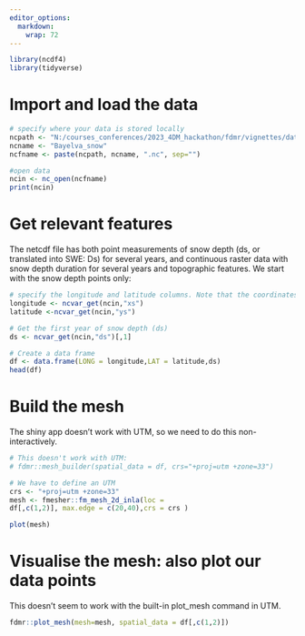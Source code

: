 ```yaml
---
editor_options: 
  markdown: 
    wrap: 72
---
```


```r
library(ncdf4)
library(tidyverse)
```

# Import and load the data

```r
# specify where your data is stored locally
ncpath <- "N:/courses_conferences/2023_4DM_hackathon/fdmr/vignettes/data/" 
ncname <- "Bayelva_snow" 
ncfname <- paste(ncpath, ncname, ".nc", sep="")

#open data 
ncin <- nc_open(ncfname) 
print(ncin)
```

# Get relevant features

The netcdf file has both point measurements of snow depth (ds, or
translated into SWE: Ds) for several years, and continuous raster data
with snow depth duration for several years and topographic features. We
start with the snow depth points only:

```r
# specify the longitude and latitude columns. Note that the coordinates are utm!
longitude <- ncvar_get(ncin,"xs") 
latitude <-ncvar_get(ncin,"ys")

# Get the first year of snow depth (ds)
ds <- ncvar_get(ncin,"ds")[,1]

# Create a data frame
df <- data.frame(LONG = longitude,LAT = latitude,ds) 
head(df)
```

# Build the mesh

The shiny app doesn't work with UTM, so we need to do this
non-interactively.

```r
# This doesn't work with UTM:
# fdmr::mesh_builder(spatial_data = df, crs="+proj=utm +zone=33")

# We have to define an UTM
crs <- "+proj=utm +zone=33" 
mesh <- fmesher::fm_mesh_2d_inla(loc =
df[,c(1,2)], max.edge = c(20,40),crs = crs ) 

plot(mesh)
```

# Visualise the mesh: also plot our data points

This doesn't seem to work with the built-in plot_mesh command in UTM.

```r

fdmr::plot_mesh(mesh=mesh, spatial_data = df[,c(1,2)])
```
